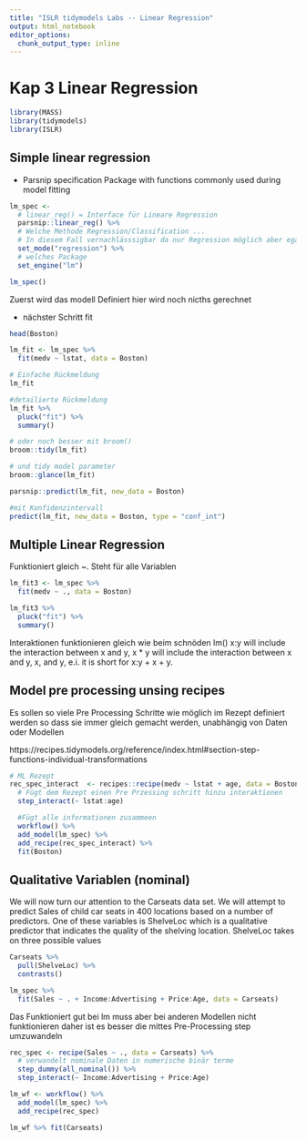 ```yaml
---
title: "ISLR tidymodels Labs -- Linear Regression"
output: html_notebook
editor_options: 
  chunk_output_type: inline
---
```


# Kap 3 Linear Regression
```r
library(MASS)
library(tidymodels)
library(ISLR)
```

## Simple linear regression

- Parsnip specification
Package with functions commonly used during model fitting

```r
lm_spec <- 
  # linear_reg() = Interface für Lineare Regression
  parsnip::linear_reg() %>%
  # Welche Methode Regression/Classification ...
  # In diesem Fall vernachlässsigbar da nur Regression möglich aber egal
  set_mode("regression") %>%
  # welches Package
  set_engine("lm")

lm_spec()
```

Zuerst wird das modell Definiert hier wird noch nicths gerechnet

- nächster Schritt fit 

```r

head(Boston)

lm_fit <- lm_spec %>%
  fit(medv ~ lstat, data = Boston)

# Einfache Rückmeldung
lm_fit

#detailierte Rückmeldung
lm_fit %>% 
  pluck("fit") %>%
  summary()

# oder noch besser mit broom()
broom::tidy(lm_fit)

# und tidy model parameter
broom::glance(lm_fit)
```

```r

parsnip::predict(lm_fit, new_data = Boston)

#mit Konfidenzintervall
predict(lm_fit, new_data = Boston, type = "conf_int")
```

## Multiple Linear Regression
Funktioniert gleich ~. Steht für alle Variablen

```r
lm_fit3 <- lm_spec %>% 
  fit(medv ~ ., data = Boston)

lm_fit3 %>% 
  pluck("fit") %>%
  summary()
```

 Interaktionen funktionieren gleich wie beim schnöden lm()
 x:y will include the interaction between x and y,
x * y will include the interaction between x and y, x, and y, e.i. it is short for x:y + x + y.

## Model pre processing unsing recipes 
Es sollen so viele Pre Processing Schritte wie möglich im Rezept definiert werden so dass sie immer gleich gemacht werden, unabhängig von Daten oder Modellen

https://recipes.tidymodels.org/reference/index.html#section-step-functions-individual-transformations

```r
# ML Rezept
rec_spec_interact  <- recipes::recipe(medv ~ lstat + age, data = Boston) %>%
  # Fügt dem Rezept einen Pre Przessing schritt hinzu interaktionen
  step_interact(~ lstat:age)

  #Fügt alle informationen zusammeen 
  workflow() %>%
  add_model(lm_spec) %>%
  add_recipe(rec_spec_interact) %>% 
  fit(Boston)

```

## Qualitative Variablen (nominal)

We will now turn our attention to the Carseats data set. We will attempt to predict Sales of child car seats in 400 locations based on a number of predictors. One of these variables is ShelveLoc which is a qualitative predictor that indicates the quality of the shelving location. ShelveLoc takes on three possible values
```r
Carseats %>%
  pull(ShelveLoc) %>%
  contrasts()

lm_spec %>% 
  fit(Sales ~ . + Income:Advertising + Price:Age, data = Carseats)

```

Das Funktioniert gut bei lm muss aber bei anderen Modellen nicht funktionieren daher ist es besser die mittes Pre-Processing step umzuwandeln

```r
rec_spec <- recipe(Sales ~ ., data = Carseats) %>%
  # verwandelt nominale Daten in numerische binär terme 
  step_dummy(all_nominal()) %>%
  step_interact(~ Income:Advertising + Price:Age)

lm_wf <- workflow() %>%
  add_model(lm_spec) %>%
  add_recipe(rec_spec)

lm_wf %>% fit(Carseats)
```

